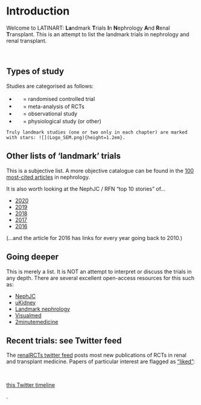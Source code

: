 # Introduction {#intro}

Welcome to LATINART: **La**ndmark **T**rials **I**n **N**ephrology **A**nd **R**enal **T**ransplant.  This is an attempt to list the landmark trials in nephrology and renal transplant.

<br>


## Types of study

Studies are categorised as follows:  

+ ![](Logo_RCT.png){height=1.2em} = randomised controlled trial  
+ ![](Logo_MET.png){height=1.2em} = meta-analysis of RCTs  
+ ![](Logo_OBS.png){height=1.2em} = observational study  
+ ![](Logo_PHY.png){height=1.2em} = physiological study (or other)  

```block2
Truly landmark studies (one or two only in each chapter) are marked with stars: ![](Logo_SEM.png){height=1.2em}.  

```


## Other lists of 'landmark' trials  

This is a subjective list.  A more objective catalogue can be found in the [100 most-cited articles](https://academic.oup.com/ckj/advance-article/doi/10.1093/ckj/sfy033/4978347) in nephrology.  

It is also worth looking at the NephJC / RFN "top 10 stories" of...  

- [2020](http://www.nephjc.com/news/2021/1/8/the-top-nephrology-stories-of-2020)
- [2019](http://www.nephjc.com/news/2020/1/7/the-top-nephorogy-stories-of-2019)  
- [2018](http://www.nephjc.com/news/top2018)  
- [2017](http://www.nephjc.com/news/2017/12/20/top-nephrology-related-stories-of-2017)  
- [2016](https://www.renalfellow.org/2016/12/25/top-nephrology-related-stories-of-2016_25/)  

(...and the article for 2016 has links for every year going back to 2010.)


## Going deeper

This is merely a list.  It is NOT an attempt to interpret or discuss the trials in any depth.  There are several excellent open-access resources for this such as: 

+ [NephJC](http://www.nephjc.com)  
+ [uKidney](https://ukidney.com/nephrology-resources/nephrology-articles)  
+ [Landmark nephrology](http://landmarknephrology.com)  
+ [Visualmed](https://visualmed.org)  
+ [2minutemedicine](https://www.2minutemedicine.com)  


## Recent trials: see Twitter feed

The [renalRCTs twitter feed](https://twitter.com/renalRCTs) posts most new publications of RCTs in renal and transplant medicine.  Papers of particular interest are flagged as ["liked"](https://twitter.com/renalRCTs/likes):

<br>

<a class="twitter-timeline" href="https://twitter.com/renalRCTs/likes?ref_src=twsrc%5Etfw">this Twitter timeline</a> <script async src="https://platform.twitter.com/widgets.js" charset="utf-8"></script>.  

<!--

To be added...

- fluid intake for UTIs (Hooton JAMA Int Med 2018)
- CYCLOVAS??
- that Muc1 thing
- chronoRx
- thiaziade one
- AURA-LV and AURORA
- Rituxilup and rituxirescue
- MENTOR (NEJM July 2019) & Dutch Cohort (iMN)
- CREDENCE
- SONAR
- Transform
- OHare age JASN classic - risk of ESRF vs. death per eGFR
- EGFR-TRPM6
- DNAJB9
- CREDENCE
- age-specific GFR
- AURORA
- newer dennervation studies
- WNK Gordon
- Tacro Gordon
- Guyton
- Cloning of Slc...
- TGF
- ddavp in hypoNa
- GWAS??
- atr1 kidney Tx
- lancet epidemiology
- age-specific Cr
- steroid-withdrawal in KTR (Cochrane)
- ERICCA (negative remote ischaemic preconditioning, NEJM 2015)
- THINKER = HepC kidneys into HepC negative recipients (Reese NEJM 2017)
- HIV+ to HIV+ recipients (Muller NEJM 2015)
-->
